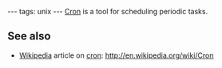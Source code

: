 ---
tags: unix
---
[[Cron]] is a tool for scheduling periodic tasks.

== See also ==

* [[Wikipedia]] article on [[cron]]: http://en.wikipedia.org/wiki/Cron
